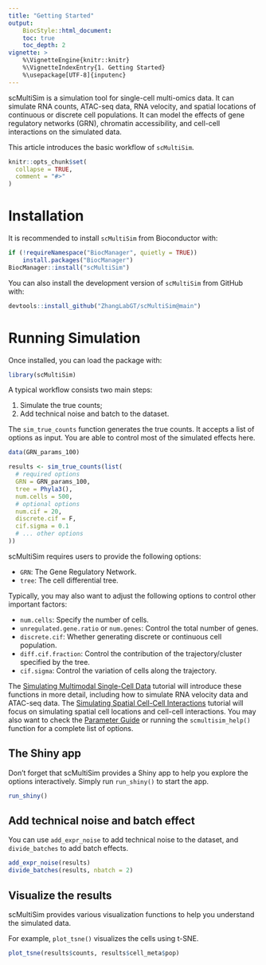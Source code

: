 ```yaml
---
title: "Getting Started"
output:
    BiocStyle::html_document:
    toc: true
    toc_depth: 2
vignette: >
    %\VignetteEngine{knitr::knitr}
    %\VignetteIndexEntry{1. Getting Started}
    %\usepackage[UTF-8]{inputenc}
---
```


scMultiSim is a simulation tool for single-cell multi-omics data.
It can simulate RNA counts, ATAC-seq data, RNA velocity,
and spatial locations of continuous or discrete cell populations.
It can model the effects of gene regulatory networks (GRN), chromatin accessibility,
and cell-cell interactions on the simulated data.

This article introduces the basic workflow of `scMultiSim`.

```r
knitr::opts_chunk$set(
  collapse = TRUE,
  comment = "#>"
)
```

# Installation

It is recommended to install `scMultiSim` from Bioconductor with:
```R
if (!requireNamespace("BiocManager", quietly = TRUE))
    install.packages("BiocManager")
BiocManager::install("scMultiSim")
```

You can also install the development version of `scMultiSim` from GitHub with:
```R
devtools::install_github("ZhangLabGT/scMultiSim@main")
```

# Running Simulation

Once installed, you can load the package with:

```r
library(scMultiSim)
```

A typical workflow consists two main steps:

1. Simulate the true counts;
2. Add technical noise and batch to the dataset.

The `sim_true_counts` function generates the true counts.
It accepts a list of options as input.
You are able to control most of the simulated effects here.

```r
data(GRN_params_100)

results <- sim_true_counts(list(
  # required options
  GRN = GRN_params_100,
  tree = Phyla3(),
  num.cells = 500,
  # optional options
  num.cif = 20,
  discrete.cif = F,
  cif.sigma = 0.1
  # ... other options
))
```

scMultiSim requires users to provide the following options:

- `GRN`: The Gene Regulatory Network.
- `tree`: The cell differential tree.

Typically, you may also want to adjust the following options to control other important factors:

- `num.cells`: Specify the number of cells.
- `unregulated.gene.ratio` or `num.genes`: Control the total number of genes.
- `discrete.cif`: Whether generating discrete or continuous cell population.
- `diff.cif.fraction`: Control the contribution of the trajectory/cluster specified by the tree.
- `cif.sigma`: Control the variation of cells along the trajectory.

The [Simulating Multimodal Single-Cell Data](https://zhanglabgt.github.io/scMultiSim/articles/basics.html)
tutorial will introduce these functions in more detail,
including how to simulate RNA velocity data and ATAC-seq data.
The [Simulating Spatial Cell-Cell Interactions](https://zhanglabgt.github.io/scMultiSim/articles/spatialCCI.html)
tutorial will focus on simulating spatial cell locations and cell-cell interactions.
You may also want to check the [Parameter Guide](https://zhanglabgt.github.io/scMultiSim/articles/options.html)
or running the `scmultisim_help()` function for a complete list of options.

## The Shiny app

Don't forget that scMultiSim provides a Shiny app to help you explore the options interactively.
Simply run `run_shiny()` to start the app.

```r
run_shiny()
```


## Add technical noise and batch effect

You can use `add_expr_noise` to add technical noise to the dataset, and `divide_batches` to add batch effects.

```r
add_expr_noise(results)
divide_batches(results, nbatch = 2)
```

## Visualize the results

scMultiSim provides various visualization functions to help you understand the simulated data.

For example, `plot_tsne()` visualizes the cells using t-SNE.

```r
plot_tsne(results$counts, results$cell_meta$pop)
```
